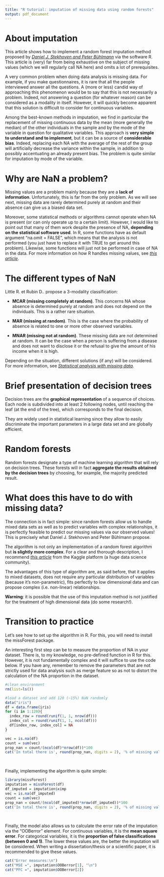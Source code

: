 ```yaml
---
title: "R tutorial: imputation of missing data using random forests"
output: pdf_document
---
```


# About imputation

This article shows how to implement a random forest imputation method proposed by [*Daniel J. Stekhoven and Peter Bühlmann*](https://academic.oup.com/bioinformatics/article/28/1/112/219101) via the software R. This article is (very) far from being exhaustive on the subject of missing values (which we will regularly call NA here) and omits a lot of prerequisites.

A very common problem when doing data analysis is missing data. For example, if you make questionnaires, it is rare that all the people interviewed answer all the questions. A (more or less) candid way of approaching this phenomenon would be to say that this is not necessarily a problem. Indeed, not answering a question (for whatever reason) can be considered as a modality in itself. However, it will quickly become apparent that this solution is difficult to consider for continuous variables.  

Among the best-known methods in imputation, we find in particular the replacement of missing continuous data by the mean (more generally the median) of the other individuals in the sample and by the mode of the variable in question for qualitative variables. This approach is **very simple to understand and to implement**, but it can be a source of **considerable bias**. Indeed, replacing each NA with the average of the rest of the group will artificially decrease the variance within the sample, in addition to possibly accentuating an already present bias. The problem is quite similar for imputation by mode of the variable. 

# Why are NaN a problem?

Missing values are a problem mainly because they are a **lack of information**. Unfortunately, this is far from the only problem. As we will see next, missing data are rarely determined purely at random and their absence can give us a biased data set.
 
Moreover, some statistical methods or algorithms cannot operate when NA is present (or can only operate up to a certain limit). However, I would like to point out that many of them work despite the presence of NA, **depending on the statistical software used**. In R, some functions have as default argument "na.omit = FALSE", which means that the analysis is not performed (you just have to replace it with TRUE to get around this problem). Likewise, some functions will just not be performed in case of NA in the data. For more information on how R handles missing values, see [*this article*](https://stats.oarc.ucla.edu/r/faq/how-does-r-handle-missing-values/). 

# The different types of NaN

Little R. et Rubin D.. propose a 3-modality classification:

- **MCAR (missing completely at random)**. This concerns NA whose absence is determined purely at random and does not depend on the individuals. This is a rather rare situation. 

- **MAR (missing at random)**. This is the case where the probability of absence is related to one or more other observed variables. 

- **MNAR (missing not at random)**. These missing data are not determined at random. It can be the case when a person is suffering from a disease and does not want to disclose it or the refusal to give the amount of his income when it is high. 

Depending on the situation, different solutions (if any) will be considered. For more information, see [*Statistical analysis with missing data*](https://www.wiley.com/en-us/Statistical+Analysis+with+Missing+Data%2C+3rd+Edition-p-9780470526798#:~:text=Statistical%20Analysis%20with%20Missing%20Data%2C%20Third%20Edition%20is%20an%20ideal,practitioners%20in%20government%20and%20industry.).

# Brief presentation of decision trees

Decision trees are the **graphical representation** of a sequence of choices. Each node is subdivided into at least 2 following nodes, until reaching the leaf (at the end of the tree), which corresponds to the final decision. 

They are widely used in statistical learning since they allow to easily discriminate the important parameters in a large data set and are globally efficient.

# Random forests

Random forests designate a type of machine learning algorithm that will rely on decision trees. These forests will in fact **aggregate the results obtained by the decision trees** by choosing, for example, the majority predicted result. 

# What does this have to do with missing data?

The connection is in fact simple: since random forests allow us to handle mixed data sets as well as to predict variables with complex relationships, it is perfectly feasible to predict our missing values via our observed values! This is precisely what Daniel J. Stekhoven and Peter Bühlmann propose.

The algorithm is not only an implementation of a random forest algorithm but **is slightly more complex**. For a clear and thorough description, I recommend [*this article*](https://www.kaggle.com/code/lmorgan95/missforest-the-best-imputation-algorithm/report) from the Kaggle platform (a huge data science community). 

The advantages of this type of algorithm are, as said before, that it applies to mixed datasets, does not require any particular distribution of variables (because it's non-parametric), fits perfectly to low dimensional data and can propose complex (i.e. non-linear) relationships. 

**Warning**: it is possible that the use of this imputation method is not justified for the treatment of high dimensional data (do some research!). 

# Transition to practice

Let's see how to set up the algorithm in R. For this, you will need to install the missForest package. 

An interesting first step can be to measure the proportion of NA in your dataset. There is, to my knowledge, no pre-defined function in R for this. However, it is not fundamentally complex and it will suffice to use the code below. If you have any, remember to remove the parameters that are not strictly used for data analysis such as merge feature so as not to distort the calculation of the NA proportion in the dataset.

```r
#clean environment
rm(list=ls())

#load a dataset and add 120 (~15%) NaN randomly
data("iris")
df = data.frame(iris)
for (i in 1:120){
  index_row = round(runif(1, 1, nrow(df)))
  index_col = round(runif(1, 1, ncol(df)))
  df[index_row, index_col] = NA
}

vec = is.na(df)
count = sum(vec)
prop_nan = count/(ncol(df)*nrow(df))*100 
cat('In total there is', round(prop_nan, digits = 2), '% of missing values in the dataset')

```

\

Finally, implementing the algorithm is quite simple:

```r
library(missForest)
imputation = missForest(df)
df_imputed = imputation$ximp
vec = is.na(df_imputed)
count = sum(vec)
prop_nan = count/(ncol(df_imputed)*nrow(df_imputed))*100 
cat('In total there is', round(prop_nan, digits = 2), '% of missing values in the (imputed) dataset')
```

\

Finally, the model also allows us to calculate the error rate of the imputation via the "OOBerror" element. For continuous variables, it is the **mean square error**. For categorical variables, it is the **proportion of false classifications (between 0 and 1)**. The lower these values are, the better the imputation will be considered. When writing a dissertation/thesis or a scientific paper, it is recommended to give these values.

```r
cat("Error measures:\n")
cat("MSE =", imputation$OOBerror[1], "\n")
cat("PFC =", imputation$OOBerror[2])
```













